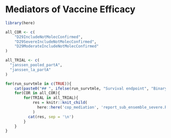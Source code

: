 # Mediators of Vaccine Efficacy {#cop-mediators}

```r
library(here)

all_COR <- c(
	"D29IncludeNotMolecConfirmed", 
	"D29SevereIncludeNotMolecConfirmed", 
	"D29ModerateIncludeNotMolecConfirmed"
)

all_TRIAL <- c(
  "janssen_pooled_partA",
  "janssen_la_partA"
)

for(run_survtmle in c(TRUE)){
	cat(paste0("## ", ifelse(run_survtmle, "Survival endpoint", "Binary endpoint")))
	for(COR in all_COR){
		for(TRIAL in all_TRIAL){
			res = knitr::knit_child(
		  	  here::here('cop_mediation', 'report_sub_ensemble_severe.Rmd')
			)
		  cat(res, sep = '\n')
		}
	}
}
```

